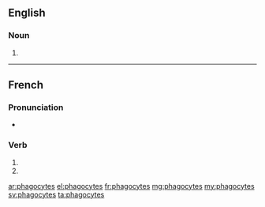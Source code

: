 {{also|phagocytés}}
==English==

===Noun===
{{head|en|noun plural form}}

# {{plural of|phagocyte|lang=en}}

----

==French==

===Pronunciation===
* {{homophones|lang=fr|phagocyte|phagocytent}}

===Verb===
{{fr-verb-form}}

# {{inflection of|phagocyter||2|s|pres|indc|lang=fr}}
# {{inflection of|phagocyter||2|s|pres|subj|lang=fr}}

[[ar:phagocytes]]
[[el:phagocytes]]
[[fr:phagocytes]]
[[mg:phagocytes]]
[[my:phagocytes]]
[[sv:phagocytes]]
[[ta:phagocytes]]